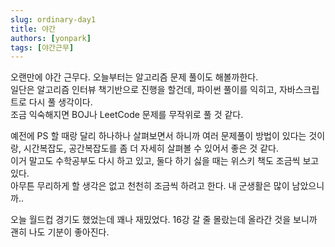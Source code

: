 ```yaml
---
slug: ordinary-day1
title: 야간
authors: [yonpark]
tags: [야간근무]
---
```


오랜만에 야간 근무다. 오늘부터는 알고리즘 문제 풀이도 해볼까한다.<br/>
일단은 알고리즘 인터뷰 책기반으로 진행을 할건데, 파이썬 풀이를 익히고, 자바스크립트로 다시 풀 생각이다.<br/>
조금 익숙해지면 BOJ나 LeetCode 문제를 무작위로 풀 것 같다.

예전에 PS 할 때랑 달리 하나하나 살펴보면서 하니까 여러 문제풀이 방법이 있다는 것이랑, 시간복잡도, 공간복잡도를 좀 더 자세히 살펴볼 수 있어서 좋은 것 같다.<br/>
이거 말고도 수학공부도 다시 하고 있고, 둘다 하기 싫을 때는 위스키 책도 조금씩 보고 있다.<br/>
아무튼 무리하게 할 생각은 없고 천천히 조금씩 하려고 한다. 내 군생활은 많이 남았으니까..

오늘 월드컵 경기도 했었는데 꽤나 재밌었다. 16강 갈 줄 몰랐는데 올라간 것을 보니까 괜히 나도 기분이 좋아진다.